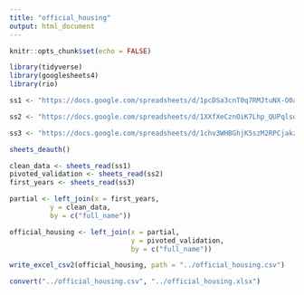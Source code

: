 ```yaml
---
title: "official_housing"
output: html_document
---
```


```r
knitr::opts_chunk$set(echo = FALSE)
```


```r
library(tidyverse)
library(googlesheets4)
library(rio)
```


```r
ss1 <- "https://docs.google.com/spreadsheets/d/1pcDSa3cnT0q7RMJtuNX-O0aE2otdhl1AuhRyEp-KqZA/edit#gid=1174393477"

ss2 <- "https://docs.google.com/spreadsheets/d/1XXfXeCznOiK7Lhp_QUPqlsqiPwMWIUWM48pTkADdPmY/edit#gid=1449741562"

ss3 <- "https://docs.google.com/spreadsheets/d/1chv3WHBGhjK5szM2RPCjakzHBCChfmZGjBy04i0RRDw/edit#gid=1546540256"

sheets_deauth()

clean_data <- sheets_read(ss1) 
pivoted_validation <- sheets_read(ss2)
first_years <- sheets_read(ss3)

```


```r

partial <- left_join(x = first_years,
          y = clean_data,
          by = c("full_name"))

official_housing <- left_join(x = partial,
                              y = pivoted_validation,
                              by = c("full_name")) 

```

```r

write_excel_csv2(official_housing, path = "../official_housing.csv") 

convert("../official_housing.csv", "../official_housing.xlsx")

```





